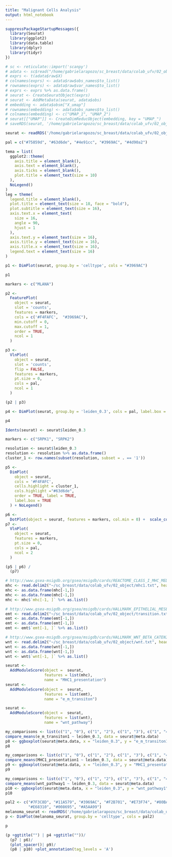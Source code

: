 ```yaml
---
title: "Malignant Cells Analysis"
output: html_notebook
---
```


```r
suppressPackageStartupMessages({
  library(Seurat)
  library(ggplot2)
  library(data.table)
  library(dplyr)
  library(tidyr)
})
```

```r
# sc <- reticulate::import('scanpy')
# adata <- sc$read("/home/gabrielarapozo/sc_breast/data/colab_ufv/02_object/malignant_pos_scVI.h5ad")
# exprs <- t(adata$raw$X)
# colnames(exprs) <- adata$raw$obs_names$to_list()
# rownames(exprs) <- adata$raw$var_names$to_list()
# exprs <- exprs %>% as.data.frame()
# seurat <- CreateSeuratObject(exprs)
# seurat <- AddMetaData(seurat, adata$obs)
# embedding <- adata$obsm["X_umap"]
# rownames(embedding) <- adata$obs_names$to_list()
# colnames(embedding) <- c("UMAP_1", "UMAP_2")
# seurat[["UMAP"]] <- CreateDimReducObject(embedding, key = "UMAP_")
# saveRDS(seurat, '/home/gabrielarapozo/sc_breast/data/colab_ufv/02_object/malignant_seurat.rds')
```

```r
seurat <- readRDS('/home/gabrielarapozo/sc_breast/data/colab_ufv/02_object/malignant_seurat.rds')
```

```r
pal = c("#75859d", "#63d6de", "#4e91cc", "#3969AC", "#4d90a2")

tema = list(
  ggplot2::theme(
    axis.title = element_blank(),
    axis.text = element_blank(),
    axis.ticks = element_blank(),
    plot.title = element_text(size = 10)
  ),
  NoLegend()
)
leg = theme(
  legend.title = element_blank(),
  plot.title = element_text(size = 18, face = "bold"),
  plot.subtitle = element_text(size = 16),
  axis.text.x = element_text(
    size = 16,
    angle = 90,
    hjust = 1
  ),
  axis.text.y = element_text(size = 16),
  axis.title.y = element_text(size = 16),
  axis.title.x = element_text(size = 16),
  legend.text = element_text(size = 16)
)
```


```r
p1 <- DimPlot(seurat, group.by = 'celltype', cols = "#3969AC")

p1
```
```r
markers <- c("MLANA")

p2 <-
  FeaturePlot(
    object = seurat,
    slot = 'counts',
    features = markers,
    cols = c('#F4FAFC',  "#3969AC"),
    min.cutoff = 0,
    max.cutoff = 1,
    order = TRUE,
    ncol = 1
  )

p3 <-
  VlnPlot(
    object = seurat,
    slot = 'counts',
    flip = FALSE,
    features = markers,
    pt.size = 0,
    cols = pal,
    ncol = 1
  )

(p2 | p3)

```

```r
p4 <- DimPlot(seurat, group.by = 'leiden_0.3', cols = pal, label.box = TRUE)

p4
```

```r
Idents(seurat) <- seurat$leiden_0.3
```


```r
markers <- c("SRPK1", "SRPK2")

resolution <- seurat$leiden_0.3
resolution <- resolution %>% as.data.frame()
cluster_1 <- row.names(subset(resolution, subset = . == '1'))

p5 <-
  DimPlot(
    object = seurat, 
    cols = '#F4FAFC',
    cells.highlight = cluster_1,
    cols.highlight ="#63d6de",
    order = TRUE, label = TRUE,
    label.box = TRUE
  ) + NoLegend()

p6 <-
  DotPlot(object = seurat, features = markers, col.min = 0) +  scale_colour_gradient2(low = '#F4FAFC', high = "#63d6de")
p7 <-
  VlnPlot(
    object = seurat,
    features = markers,
    pt.size = 0,
    cols = pal,
    ncol = 2
  )

(p5 | p6) /
  (p7)
```


```r
# http://www.gsea-msigdb.org/gsea/msigdb/cards/REACTOME_CLASS_I_MHC_MEDIATED_ANTIGEN_PROCESSING_PRESENTATION.html
mhc <- read.delim2("~/sc_breast/data/colab_ufv/02_object/mhc1.txt", header = FALSE)
mhc <- as.data.frame(mhc[-1,])
mhc <- as.data.frame(mhc[-1,])
mhc <- mhc$`mhc[-1, ]` %>% as.list()

# http://www.gsea-msigdb.org/gsea/msigdb/cards/HALLMARK_EPITHELIAL_MESENCHYMAL_TRANSITION.html
emt <- read.delim2("~/sc_breast/data/colab_ufv/02_object/transition.txt", header = FALSE)
emt <- as.data.frame(emt[-1,])
emt <- as.data.frame(emt[-1,])
emt <- emt$`emt[-1, ]` %>% as.list()

# http://www.gsea-msigdb.org/gsea/msigdb/cards/HALLMARK_WNT_BETA_CATENIN_SIGNALING.html
wnt <- read.delim2("~/sc_breast/data/colab_ufv/02_object/wnt.txt", header = FALSE)
wnt <- as.data.frame(wnt[-1,])
wnt <- as.data.frame(wnt[-1,])
wnt <- wnt$`wnt[-1, ]` %>% as.list()
```


```r
seurat <-
  AddModuleScore(object =  seurat,
                 features = list(mhc),
                 name = "MHC1_presentation")
seurat <-
  AddModuleScore(object =  seurat,
                 features = list(emt),
                 name = "e_m_transiton")

seurat <-
  AddModuleScore(object =  seurat,
                 features = list(wnt),
                 name = "wnt_pathway")
```



```r
my_comparisons <- list(c("1", "0"), c("1", "2"), c("1", "3"), c("1", "4"))
compare_means(e_m_transiton1 ~ leiden_0.3, data = seurat@meta.data)
p8 <- ggboxplot(seurat@meta.data, x = "leiden_0.3", y = "e_m_transiton1", color = "leiden_0.3", palette = pal, add = 'jitter') + ylab("Epithelial Mesenchymal Transition Score") + xlab("Idents") + stat_compare_means(comparisons = my_comparisons)
p8
```

```r
my_comparisons <- list(c("1", "0"), c("1", "2"), c("1", "3"), c("1", "4"))
compare_means(MHC1_presentation1 ~ leiden_0.3, data = seurat@meta.data)
p9 <- ggboxplot(seurat@meta.data, x = "leiden_0.3", y = "MHC1_presentation1", color = "leiden_0.3", palette = pal, add = 'jitter') + ylab("MHC classs 1 Pathway Score") +  xlab("Idents") + stat_compare_means(comparisons = my_comparisons)
p9
```

```r
my_comparisons <- list(c("1", "0"), c("1", "2"), c("1", "3"), c("1", "4"))
compare_means(wnt_pathway1 ~ leiden_0.3, data = seurat@meta.data)
p10 <- ggboxplot(seurat@meta.data, x = "leiden_0.3", y = "wnt_pathway1", color = "leiden_0.3", palette = pal, add = 'jitter') + ylab("WNT Beta Catenin Signaling Score") + xlab("Idents") + stat_compare_means(comparisons = my_comparisons)
p10
```

```r
pal2 <- c("#7F3C8D", "#11A579", "#3969AC", "#F2B701", "#E73F74", "#80BA5A",
          "#E68310", "#008695", "#A5AA99")
melanoma_seurat <- readRDS('/home/gabrielarapozo/sc_breast/data/colab_ufv/02_object/melanoma_seurat.rds')
p <- DimPlot(melanoma_seurat, group.by = 'celltype', cols = pal2)

p
```


```r
(p +ggtitle("") | p4 +ggtitle(""))/ 
  (p7 | p6)/
  (plot_spacer()| p9)/
  (p8 | p10) +plot_annotation(tag_levels = 'A')


```

